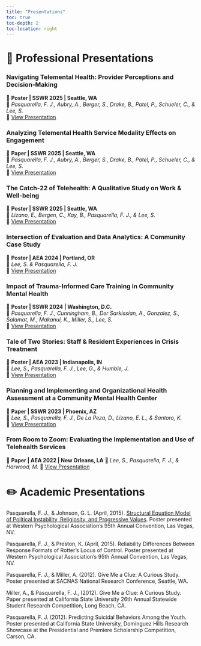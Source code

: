 ```yaml
---
title: "Presentations"
toc: true
toc-depth: 2
toc-location: right
---
```


# 📢 Professional Presentations

:::: {.grid .g-4}

::: {.g-col-6}
::: {.card}
### **Navigating Telemental Health: Provider Perceptions and Decision-Making**  
📄 **Poster | SSWR 2025 | Seattle, WA**  
👥 *Pasquarella, F. J., Aubry, A., Berger, S., Drake, B., Patel, P., Schueler, C., & Lee, S.*  
📄 [View Presentation](assets/presentations/sswr_2025_tmh_perceptions.pdf){target="_blank"}
:::
:::

::: {.g-col-6}
::: {.card}
### **Analyzing Telemental Health Service Modality Effects on Engagement**  
📄 **Paper | SSWR 2025 | Seattle, WA**  
👥 *Pasquarella, F. J., Aubry, A., Berger, S., Drake, B., Patel, P., Schueler, C., & Lee, S.*  
📄 [View Presentation](assets/presentations/sswr_2025_tmh_engagement.pdf){target="_blank"}
:::
:::

::: {.g-col-6}
::: {.card}
### **The Catch-22 of Telehealth: A Qualitative Study on Work & Well-being**  
📄 **Poster | SSWR 2025 | Seattle, WA**  
👥 *Lizano, E., Bergen, C., Kay, B., Pasquarella, F. J., & Lee, S.*  
📄 [View Presentation](assets/presentations/sswr_2025_qualitative_telehealth.pdf){target="_blank"}
:::
:::

::: {.g-col-6}
::: {.card}
### **Intersection of Evaluation and Data Analytics: A Community Case Study**

📄 **Poster | AEA 2024 | Portland, OR**  
👥 *Lee, S. & Pasquarella, F. J.*  
📄 [View Presentation](assets/presentations/aea_2024_data_science_eval.pdf){target="_blank"}
:::
:::

::: {.g-col-6}
::: {.card}
### **Impact of Trauma-Informed Care Training in Community Mental Health**  
📄 **Poster | SSWR 2024 | Washington, D.C.**  
👥 *Pasquarella, F. J., Cunningham, B., Der Sarkissian, A., Gonzalez, S., Salamat, M., Makanui, K., Miller, S., Lee, S.*  
📄 [View Presentation](assets/presentations/sswr_2024_tic_training.pdf){target="_blank"}
:::
:::

::: {.g-col-6}
::: {.card}
### **Tale of Two Stories: Staff & Resident Experiences in Crisis Treatment**  
📄 **Poster | AEA 2023 | Indianapolis, IN**  
👥 *Lee, S., Pasquarella, F. J., Lee, G., & Humble, J.*  
📄 [View Presentation](assets/presentations/aea_2023_crt_eval.pdf){target="_blank"}
:::
:::

::: {.g-col-6}
::: {.card}
### **Planning and Implementing and Organizational Health Assessment at a Community Mental Health Center**  
📄 **Paper | SSWR 2023 | Phoenix, AZ**  
👥 *Lee, S., Pasquarella, F. J., De La Peza, D., Lizano, E. L., & Santoro, K.*  
📄 [View Presentation](assets/presentations/sswr_2023_org_health_assessment.pdf){target="_blank"}
:::
:::

::: {.g-col-6}
::: {.card}
### **From Room to Zoom: Evaluating the Implementation and Use of Telehealth Services**  
📄 **Paper | AEA 2022 | New Orleans, LA**
👥 *Lee, S., Pasquarella, F. J., & Harwood, M.*
📄 [View Presentation](assets/presentations/aea_2022_telehealth_eval.pdf){target="_blank"}
:::
:::

:::: 


# ✏️ Academic Presentations

Pasquarella, F. J., & Johnson, G. L. (April, 2015). [Structural Equation Model of Political Instability, Religiosity, and Progressive Values](assets/presentation/wpa_2015_politics_religion.pdf){target="_blank"}. Poster presented at Western Psychological Association's 95th Annual Convention, Las Vegas, NV.

Pasquarella, F. J., & Preston, K. (April, 2015). Reliability Differences Between Response Formats of Rotter's Locus of Control. Poster presented at Western Psychological Association's 95th Annual Convention, Las Vegas, NV.

Pasquarella, F. J., & Miller, A. (2012). Give Me a Clue: A Curious Study. Poster presented at SACNAS National Research Conference, Seattle, WA.

Miller, A., & Pasquarella, F. J., (2012). Give Me a Clue: A Curious Study. Paper presented at California State University 26th Annual Statewide Student Research Competition, Long Beach, CA.

Pasquarella, F. J. (2012). Predicting Suicidal Behaviors Among the Youth. Poster presented at California State University, Dominguez Hills Research Showcase at the Presidential and Premiere Scholarship Competition, Carson, CA.
